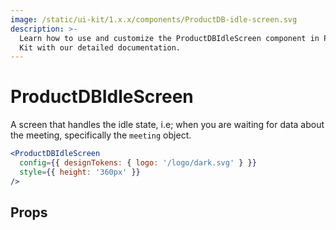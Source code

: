 ```yaml
---
image: /static/ui-kit/1.x.x/components/ProductDB-idle-screen.svg
description: >-
  Learn how to use and customize the ProductDBIdleScreen component in ProductDB's React UI
  Kit with our detailed documentation.
---
```


# ProductDBIdleScreen

A screen that handles the idle state,
i.e; when you are waiting for data about the meeting, specifically the `meeting` object.

```jsx live
<ProductDBIdleScreen
  config={{ designTokens: { logo: '/logo/dark.svg' } }}
  style={{ height: '360px' }}
/>
```

## Props

<PropsTable of="ProductDB-idle-screen" />

<head>
  <title>React UI Kit ProductDBIdleScreen</title>
</head>
